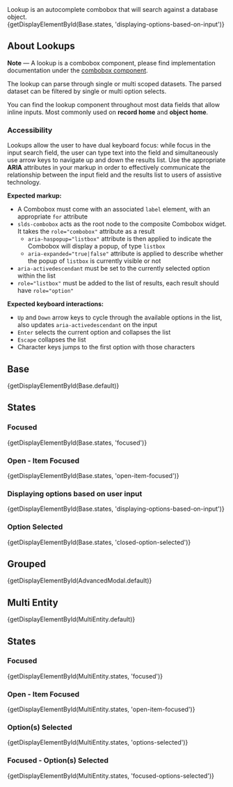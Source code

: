 
<div className="doc lead">
  Lookup is an autocomplete combobox that will search against a database object.
</div>

<CodeView demoStyles="height: 15rem;" exampleOnly>
  {getDisplayElementById(Base.states, 'displaying-options-based-on-input')}
</CodeView>

## About Lookups

**Note** — A lookup is a combobox component, please find implementation documentation under the [combobox component](/components/combobox/#Base-Combobox).

The lookup can parse through single or multi scoped datasets. The parsed dataset can be filtered by single or multi option selects.

You can find the lookup component throughout most data fields that allow inline inputs. Most commonly used on **record home** and **object home**.

### Accessibility

Lookups allow the user to have dual keyboard focus: while focus in the input search field, the user can type text into the field and simultaneously use arrow keys to navigate up and down the results list. Use the appropriate **ARIA** attributes in your markup in order to effectively communicate the relationship between the input field and the results list to users of assistive technology.

**Expected markup:**

- A Combobox must come with an associated `label` element, with an appropriate `for` attribute
- `slds-combobox` acts as the root node to the composite Combobox widget. It takes the `role="combobox"` attribute as a result
  - `aria-haspopup="listbox"` attribute is then applied to indicate the Combobox will display a popup, of type `listbox`
  - `aria-expanded="true|false"` attribute is applied to describe whether the popup of `listbox` is currently visible or not
- `aria-activedescendant` must be set to the currently selected option within the list
- `role="listbox"` must be added to the list of results, each result should have `role="option"`

**Expected keyboard interactions:**

- `Up` and `Down` arrow keys to cycle through the available options in the list, also updates `aria-activedescendant` on the input
- `Enter` selects the current option and collapses the list
- `Escape` collapses the list
- Character keys jumps to the first option with those characters

## Base

<CodeView demoStyles="height: 13rem;">
  {getDisplayElementById(Base.default)}
</CodeView>

## States

### Focused

<CodeView demoStyles="height: 13rem;">
  {getDisplayElementById(Base.states, 'focused')}
</CodeView>

### Open - Item Focused
<CodeView demoStyles="height: 13rem;">
  {getDisplayElementById(Base.states, 'open-item-focused')}
</CodeView>

### Displaying options based on user input
<CodeView demoStyles="height: 14rem;">
  {getDisplayElementById(Base.states, 'displaying-options-based-on-input')}
</CodeView>

### Option Selected
<CodeView>
  {getDisplayElementById(Base.states, 'closed-option-selected')}
</CodeView>

## Grouped

<CodeView isViewport>
  {getDisplayElementById(AdvancedModal.default)}
</CodeView>

## Multi Entity

<CodeView demoStyles="height: 17rem;">
  {getDisplayElementById(MultiEntity.default)}
</CodeView>

## States

### Focused
<CodeView demoStyles="height: 15rem;">
  {getDisplayElementById(MultiEntity.states, 'focused')}
</CodeView>

### Open - Item Focused
<CodeView demoStyles="height: 15rem;">
  {getDisplayElementById(MultiEntity.states, 'open-item-focused')}
</CodeView>

### Option(s) Selected
<CodeView>
  {getDisplayElementById(MultiEntity.states, 'options-selected')}
</CodeView>

### Focused - Option(s) Selected
<CodeView demoStyles="height: 15rem;">
  {getDisplayElementById(MultiEntity.states, 'focused-options-selected')}
</CodeView>
